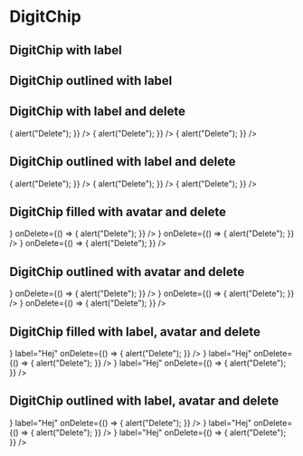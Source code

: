 
<Meta
    title="Elements|DigitChip"
    component={DigitChip}
    decorators={[DigitProvidersDecorator]}
/>

# DigitChip

## DigitChip with label

<Preview>
    <Story name="DigitChip with label">
        <DigitChip primary label="Hej" />
    </Story>
    <Story name="DigitChip secondary with label">
        <DigitChip secondary label="Hej" />
    </Story>
    <Story name="DigitChip default with label">
        <DigitChip label="Hej" />
    </Story>
</Preview>

## DigitChip outlined with label

<Preview>
    <Story name="DigitChip primary outlined with label">
        <DigitChip primary outlined label="Hej" />
    </Story>
    <Story name="DigitChip secondary outlined with label">
        <DigitChip secondary outlined label="Hej" />
    </Story>
    <Story name="DigitChip default outlined with label">
        <DigitChip outlined label="Hej" />
    </Story>
</Preview>

## DigitChip with label and delete

<Preview>
    <Story name="DigitChip primary with label and delete">
        <DigitChip
            primary
            label="Hej"
            onDelete={() => {
                alert("Delete");
            }}
        />
    </Story>
    <Story name="DigitChip secondary with label and delete">
        <DigitChip
            secondary
            label="Hej"
            onDelete={() => {
                alert("Delete");
            }}
        />
    </Story>
    <Story name="DigitChip default with label and delete">
        <DigitChip
            label="Hej"
            onDelete={() => {
                alert("Delete");
            }}
        />
    </Story>
</Preview>

## DigitChip outlined with label and delete

<Preview>
    <Story name="DigitChip primary outlined with label and delete">
        <DigitChip
            primary
            outlined
            label="Hej"
            onDelete={() => {
                alert("Delete");
            }}
        />
    </Story>
    <Story name="DigitChip secondary outlined with label and delete">
        <DigitChip
            secondary
            outlined
            label="Hej"
            onDelete={() => {
                alert("Delete");
            }}
        />
    </Story>
    <Story name="DigitChip default outlined with label and delete">
        <DigitChip
            outlined
            label="Hej"
            onDelete={() => {
                alert("Delete");
            }}
        />
    </Story>
</Preview>

## DigitChip filled with avatar and delete

<Preview>
    <Story name="DigitChip primary with avatar and delete">
        <DigitChip
            primary
            avatar={
                <DigitAvatar
                    alt="Hej"
                    imageSrc="https://i.imgur.com/G8lFDH1.jpg"
                />
            }
            onDelete={() => {
                alert("Delete");
            }}
        />
    </Story>
    <Story name="DigitChip secondary with avatar and delete">
        <DigitChip
            secondary
            avatar={
                <DigitAvatar
                    alt="Hej"
                    imageSrc="https://i.imgur.com/G8lFDH1.jpg"
                />
            }
            onDelete={() => {
                alert("Delete");
            }}
        />
    </Story>
    <Story name="DigitChip default with avatar and delete">
        <DigitChip
            avatar={
                <DigitAvatar
                    alt="Hej"
                    imageSrc="https://i.imgur.com/G8lFDH1.jpg"
                />
            }
            onDelete={() => {
                alert("Delete");
            }}
        />
    </Story>
</Preview>

## DigitChip outlined with avatar and delete

<Preview>
    <Story name="DigitChip outlined primary with avatar and delete">
        <DigitChip
            outlined
            primary
            avatar={
                <DigitAvatar
                    alt="Hej"
                    imageSrc="https://i.imgur.com/G8lFDH1.jpg"
                />
            }
            onDelete={() => {
                alert("Delete");
            }}
        />
    </Story>
    <Story name="DigitChip outlined secondary with avatar and delete">
        <DigitChip
            outlined
            secondary
            avatar={
                <DigitAvatar
                    alt="Hej"
                    imageSrc="https://i.imgur.com/G8lFDH1.jpg"
                />
            }
            onDelete={() => {
                alert("Delete");
            }}
        />
    </Story>
    <Story name="DigitChip outlined default with avatar and delete">
        <DigitChip
            outlined
            avatar={
                <DigitAvatar
                    alt="Hej"
                    imageSrc="https://i.imgur.com/G8lFDH1.jpg"
                />
            }
            onDelete={() => {
                alert("Delete");
            }}
        />
    </Story>
</Preview>

## DigitChip filled with label, avatar and delete

<Preview>
    <Story name="DigitChip primary with label, avatar and delete">
        <DigitChip
            primary
            avatar={
                <DigitAvatar
                    alt="Hej"
                    imageSrc="https://i.imgur.com/G8lFDH1.jpg"
                />
            }
            label="Hej"
            onDelete={() => {
                alert("Delete");
            }}
        />
    </Story>
    <Story name="DigitChip secondary with label, avatar and delete">
        <DigitChip
            secondary
            avatar={
                <DigitAvatar
                    alt="Hej"
                    imageSrc="https://i.imgur.com/G8lFDH1.jpg"
                />
            }
            label="Hej"
            onDelete={() => {
                alert("Delete");
            }}
        />
    </Story>
    <Story name="DigitChip default with label, avatar and delete">
        <DigitChip
            avatar={
                <DigitAvatar
                    alt="Hej"
                    imageSrc="https://i.imgur.com/G8lFDH1.jpg"
                />
            }
            label="Hej"
            onDelete={() => {
                alert("Delete");
            }}
        />
    </Story>
</Preview>

## DigitChip outlined with label, avatar and delete

<Preview>
    <Story name="DigitChip outlined primary with label, avatar and delete">
        <DigitChip
            outlined
            primary
            avatar={
                <DigitAvatar
                    alt="Hej"
                    imageSrc="https://i.imgur.com/G8lFDH1.jpg"
                />
            }
            label="Hej"
            onDelete={() => {
                alert("Delete");
            }}
        />
    </Story>
    <Story name="DigitChip outlined secondary with label, avatar and delete">
        <DigitChip
            outlined
            secondary
            avatar={
                <DigitAvatar
                    alt="Hej"
                    imageSrc="https://i.imgur.com/G8lFDH1.jpg"
                />
            }
            label="Hej"
            onDelete={() => {
                alert("Delete");
            }}
        />
    </Story>
    <Story name="DigitChip outlined default with label, avatar and delete">
        <DigitChip
            outlined
            avatar={
                <DigitAvatar
                    alt="Hej"
                    imageSrc="https://i.imgur.com/G8lFDH1.jpg"
                />
            }
            label="Hej"
            onDelete={() => {
                alert("Delete");
            }}
        />
    </Story>
</Preview>

<Props of={DigitChip} />
